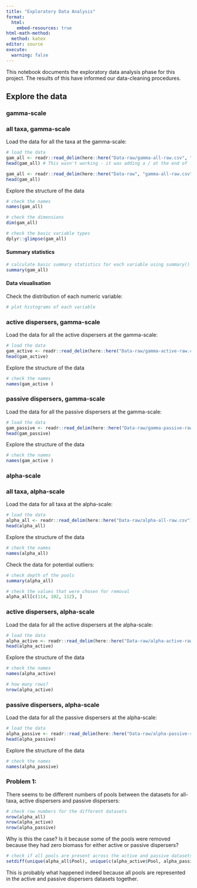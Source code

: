 ```yaml
---
title: "Exploratory Data Analysis"
format: 
  html:
    embed-resources: true
html-math-method: 
  method: katex
editor: source
execute:
  warning: false
---
```


This notebook documents the exploratory data analysis phase for this project. The results of this have informed our data-cleaning procedures.

## Explore the data

### gamma-scale

### all taxa, gamma-scale

Load the data for all the taxa at the gamma-scale:

```r
# load the data
gam_all <- readr::read_delim(here::here("Data-raw/gamma-all-raw.csv", ";"))
head(gam_all) # This wasn't working - it was adding a / at the end of .csv? 

gam_all <- readr::read_delim(here::here("Data-raw", "gamma-all-raw.csv"), delim = ";")
head(gam_all)

```

Explore the structure of the data

```r
# check the names
names(gam_all)
```
```r
# check the dimensions
dim(gam_all)
```

```r
# check the basic variable types
dplyr::glimpse(gam_all)
```

#### Summary statistics

```r
# calculate basic summary statistics for each variable using summary()
summary(gam_all)
```

#### Data visualisation

Check the distribution of each numeric variable:

```r
# plot histograms of each variable

```


### active dispersers, gamma-scale

Load the data for all the active dispersers at the gamma-scale:

```r
# load the data
gam_active <- readr::read_delim(here::here("Data-raw/gamma-active-raw.csv"), ";")
head(gam_active)
```

Explore the structure of the data

```r
# check the names
names(gam_active )
```

### passive dispersers, gamma-scale

Load the data for all the passive dispersers at the gamma-scale:

```r
# load the data
gam_passive <- readr::read_delim(here::here("Data-raw/gamma-passive-raw.csv"), ";")
head(gam_passive)
```

Explore the structure of the data

```r
# check the names
names(gam_active )
```

### alpha-scale

### all taxa, alpha-scale

Load the data for all taxa at the alpha-scale:

```r
# load the data
alpha_all <- readr::read_delim(here::here("Data-raw/alpha-all-raw.csv"), ";")
head(alpha_all)
```

Explore the structure of the data

```r
# check the names
names(alpha_all)
```

Check the data for potential outliers:

```r
# check depth of the pools
summary(alpha_all)
```

```r
# check the values that were chosen for removal
alpha_all[c(114, 102, 112), ]
```



### active dispersers, alpha-scale

Load the data for all the active dispersers at the alpha-scale:

```r
# load the data
alpha_active <- readr::read_delim(here::here("Data-raw/alpha-active-raw.csv"), ";")
head(alpha_active)
```

Explore the structure of the data

```r
# check the names
names(alpha_active)
```

```r
# how many rows?
nrow(alpha_active)
```

### passive dispersers, alpha-scale

Load the data for all the passive dispersers at the alpha-scale:

```r
# load the data
alpha_passive <- readr::read_delim(here::here("Data-raw/alpha-passive-raw.csv"), ";")
head(alpha_passive)
```

Explore the structure of the data

```r
# check the names
names(alpha_passive)
```


### Problem 1:

There seems to be different numbers of pools between the datasets for all-taxa, active dispersers and passive dispersers:

```r
# check row numbers for the different datasets
nrow(alpha_all)
nrow(alpha_active)
nrow(alpha_passive)
```

Why is this the case? Is it because some of the pools were removed because they had zero biomass for either active or passive dispersers?

```r
# check if all pools are present across the active and passive datasets
setdiff(unique(alpha_all$Pool), unique(c(alpha_active$Pool, alpha_passive$Pool)))
```

This is probably what happened indeed because all pools are represented in the active and passive dispersers datasets together.




